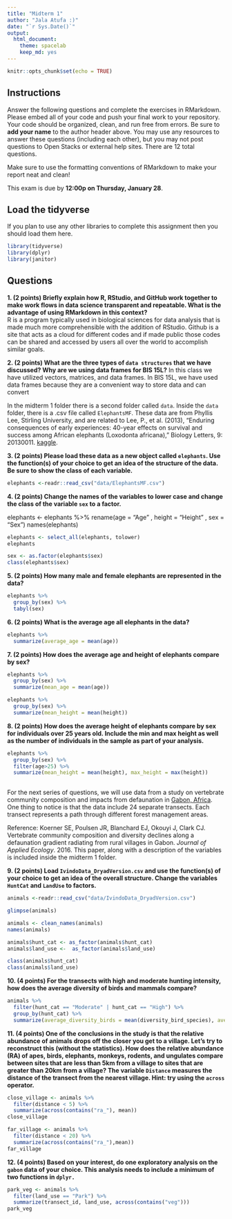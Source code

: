 ```yaml
---
title: "Midterm 1"
author: "Jala Atufa :)"
date: "`r Sys.Date()`"
output:
  html_document: 
    theme: spacelab
    keep_md: yes
---
```


```r
knitr::opts_chunk$set(echo = TRUE)
```

## Instructions
Answer the following questions and complete the exercises in RMarkdown. Please embed all of your code and push your final work to your repository. Your code should be organized, clean, and run free from errors. Be sure to **add your name** to the author header above. You may use any resources to answer these questions (including each other), but you may not post questions to Open Stacks or external help sites. There are 12 total questions.  

Make sure to use the formatting conventions of RMarkdown to make your report neat and clean!  

This exam is due by **12:00p on Thursday, January 28**.  

## Load the tidyverse
If you plan to use any other libraries to complete this assignment then you should load them here.
```r
library(tidyverse)
library(dplyr)
library(janitor)

```

## Questions
**1. (2 points) Briefly explain how R, RStudio, and GitHub work together to make work flows in data science transparent and repeatable. What is the advantage of using RMarkdown in this context?**  
R is a program typically used in biological sciences for data analysis that is made much more comprehensible with the addition of RStudio. Github is a site that acts as a cloud for different codes and if made public those codes can be shared and accessed by users all over the world to accomplish similar goals. 

**2. (2 points) What are the three types of `data structures` that we have discussed? Why are we using data frames for BIS 15L?**
In this class we have utilized vectors, matrices, and data frames. In BIS 15L, we have used data frames because they are a convenient way to store data and can convert

In the midterm 1 folder there is a second folder called `data`. Inside the `data` folder, there is a .csv file called `ElephantsMF`. These data are from Phyllis Lee, Stirling University, and are related to Lee, P., et al. (2013), "Enduring consequences of early experiences: 40-year effects on survival and success among African elephants (Loxodonta africana)," Biology Letters, 9: 20130011. [kaggle](https://www.kaggle.com/mostafaelseidy/elephantsmf).  

**3. (2 points) Please load these data as a new object called `elephants`. Use the function(s) of your choice to get an idea of the structure of the data. Be sure to show the class of each variable.**
```r
elephants <-readr::read_csv("data/ElephantsMF.csv")
```



**4. (2 points) Change the names of the variables to lower case and change the class of the variable `sex` to a factor.**

elephants <- elephants %>% 
  rename(age = "Age" , height = "Height" , sex = "Sex")
names(elephants)
```r
elephants <- select_all(elephants, tolower)
elephants
```

```r
sex <- as.factor(elephants$sex)
class(elephants$sex)
```



**5. (2 points) How many male and female elephants are represented in the data?**
```r
elephants %>% 
  group_by(sex) %>% 
  tabyl(sex)
```

**6. (2 points) What is the average age all elephants in the data?**
```r
elephants %>% 
  summarize(average_age = mean(age))
```


**7. (2 points) How does the average age and height of elephants compare by sex?**
```r
elephants %>% 
  group_by(sex) %>% 
  summarize(mean_age = mean(age))
```
```r
elephants %>% 
  group_by(sex) %>% 
  summarize(mean_height = mean(height))
```


**8. (2 points) How does the average height of elephants compare by sex for individuals over 25 years old. Include the min and max height as well as the number of individuals in the sample as part of your analysis.**
```r
elephants %>%
  group_by(sex) %>% 
  filter(age>25) %>% 
  summarize(mean_height = mean(height), max_height = max(height))
  
```


For the next series of questions, we will use data from a study on vertebrate community composition and impacts from defaunation in [Gabon, Africa](https://en.wikipedia.org/wiki/Gabon). One thing to notice is that the data include 24 separate transects. Each transect represents a path through different forest management areas.  

Reference: Koerner SE, Poulsen JR, Blanchard EJ, Okouyi J, Clark CJ. Vertebrate community composition and diversity declines along a defaunation gradient radiating from rural villages in Gabon. _Journal of Applied Ecology_. 2016. This paper, along with a description of the variables is included inside the midterm 1 folder.  

**9. (2 points) Load `IvindoData_DryadVersion.csv` and use the function(s) of your choice to get an idea of the overall structure. Change the variables `HuntCat` and `LandUse` to factors.**
```r
animals <-readr::read_csv("data/IvindoData_DryadVersion.csv")
```
```r
glimpse(animals)
```
```r
animals <- clean_names(animals)
names(animals)
```
```r
animals$hunt_cat <- as_factor(animals$hunt_cat)
animals$land_use <-  as_factor(animals$land_use)
```
```r
class(animals$hunt_cat)
class(animals$land_use)
```



**10. (4 points) For the transects with high and moderate hunting intensity, how does the average diversity of birds and mammals compare?**

```r
animals %>% 
  filter(hunt_cat == "Moderate" | hunt_cat == "High") %>%
  group_by(hunt_cat) %>% 
  summarize(average_diversity_birds = mean(diversity_bird_species), average_diversity_mammals = mean(diversity_mammal_species))
```


**11. (4 points) One of the conclusions in the study is that the relative abundance of animals drops off the closer you get to a village. Let's try to reconstruct this (without the statistics). How does the relative abundance (RA) of apes, birds, elephants, monkeys, rodents, and ungulates compare between sites that are less than 5km from a village to sites that are greater than 20km from a village? The variable `Distance` measures the distance of the transect from the nearest village. Hint: try using the `across` operator.**  

```r
close_village <- animals %>% 
  filter(distance < 5) %>% 
  summarize(across(contains("ra_"), mean))
close_village
```
```r
far_village <- animals %>% 
  filter(distance < 20) %>% 
  summarize(across(contains("ra_"),mean))
far_village
```

**12. (4 points) Based on your interest, do one exploratory analysis on the `gabon` data of your choice. This analysis needs to include a minimum of two functions in `dplyr.`**

```r
park_veg <- animals %>%
  filter(land_use == "Park") %>% 
  summarize(transect_id, land_use, across(contains("veg")))
park_veg
```

